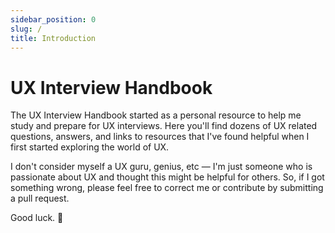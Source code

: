 ```yaml
---
sidebar_position: 0
slug: /
title: Introduction
---
```



# UX Interview Handbook

The UX Interview Handbook started as a personal resource to help me study and prepare for UX interviews. Here you'll find dozens of UX related questions, answers, and links to resources that I've found helpful when I first started exploring the world of UX.

I don't consider myself a UX guru, genius, etc — I'm just someone who is passionate about UX and thought this might be helpful for others. So, if I got something wrong, please feel free to correct me or contribute by submitting a pull request.

Good luck. 💖


<HomepageFeatures />

<!--
<img src='img/spiral.png' />
 This handbook is designed to prepare UX designers and developers for interviews.  -->
